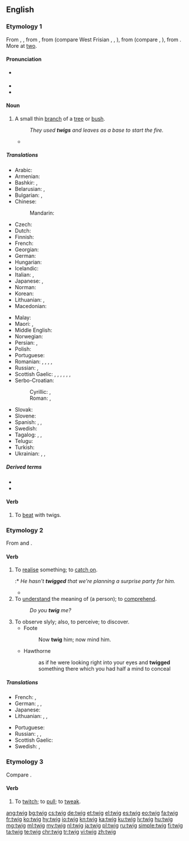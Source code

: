 ==English==

===Etymology 1===
From {{etyl|enm|en}} {{m|enm|twig}}, {{m|enm|twyg}}, from {{etyl|ang|en}} {{m|ang|twīg}}, from {{etyl|gem-pro|en}} {{m|gem-pro|*twīgą}} (compare West Frisian {{m|fy|twiich}}, {{cog|nl|twijg}}, {{cog|de|Zweig}}), from {{etyl|ine-pro|en}} {{m|ine-pro|*dwigʰa}} (compare {{cog|cu|двигъ||branch}}, {{cog|sq|degë||branch}}), from {{m|ine-pro|*dwóh₁}}. More at [[two]].

====Pronunciation====
* {{a|US}} {{IPA|/twɪɡ/|lang=en}}
* {{audio|en-us-twig.ogg|Audio (US)|lang=en}}
* {{rhymes|ɪɡ|lang=en}}

====Noun====
{{slim-wikipedia}}
{{en-noun}}

# A small thin [[branch]] of a [[tree]] or [[bush]].
#: ''They used '''twigs''' and leaves as a base to start the fire.''
#* {{quote-book|year=1907|author=[[w:Harold Edward Bindloss|Harold Bindloss]]
|title=The Dust of Conflict
|chapter=1|url=http://openlibrary.org/works/OL4429277W
|passage=A beech wood with silver firs in it rolled down the face of the hill, and the maze of leafless '''twigs''' and dusky spires cut sharp against the soft blueness of the evening sky.}}

=====Translations=====
{{trans-top|a small thin branch}}
* Arabic: {{t|ar|غُصَّيْن|m}}
* Armenian: {{t+|hy|շիվ|sc=Armn}}
* Bashkir: {{t|ba|ботаҡ|sc=Cyrl}}, {{t|ba|сыбыҡ|sc=Cyrl}}
* Belarusian: {{t|be|галіна́|f|sc=Cyrl}}, {{t|be|галі́нка|f}}
* Bulgarian: {{t+|bg|кло́нка|f}}, {{t+|bg|ве́йка|f}}
* Chinese:
*: Mandarin: {{t+|cmn|枝|tr=zhī|sc=Hani}}
* Czech: {{t+|cs|větvička|f}}
* Dutch: {{t+|nl|twijg}}
* Finnish: {{t+|fi|varpu}}
* French: {{t+|fr|brindille|f}}
* Georgian: {{t-needed|ka}}
* German: {{t+|de|Zweig|m}}
* Hungarian: {{t+|hu|gally}}
* Icelandic: {{t+|is|kvistur|m}}
* Italian: {{t+|it|ramoscello|m}}, {{t+|it|verga|f}}
* Japanese: {{t|ja|小枝|tr=こえだ, koeda}}, {{t+|ja|枝|tr=えだ, eda|sc=Jpan}}
* Norman: {{t|nrf|brantchette|f}}
* Korean: {{t+|ko|나뭇가지|sc=Kore}}
* Lithuanian: {{t|lt|šakelė|f}}, {{t+|lt|šaka|f}}
* Macedonian: {{t|mk|гранче|n}}
{{trans-mid}}
* Malay: {{t|ms|ranting}}
* Maori: {{t|mi|tākupu}}, {{t|mi|kōetoeto}} {{qualifier|used in the plural}}
* Middle English: {{t|enm|twygge}}
* Norwegian: {{t|no|kvist|m}}
* Persian: {{t+|fa|ترکه|tr=tarke|sc=fa-Arab}}, {{t+|fa|ازگ|tr=azg|sc=fa-Arab}} {{qualifier|archaic}}
* Polish: {{t+|pl|gałązka|f}}
* Portuguese: {{t|pt|raminho|m}}
* Romanian: {{t+|ro|rămurea|f}}, {{t|ro|rămurică|f}}, {{t+|ro|nuia|f}}, {{t+|ro|vargă|f}}, {{t+|ro|smicea|f}}
* Russian: {{t+|ru|ве́тка|f}}, {{t+|ru|ве́точка|f}}
* Scottish Gaelic: {{t|gd|bioran|m}}, {{t+|gd|geug|f}}, {{t|gd|meanglan|m}}, {{t|gd|ògan|m}}, {{t|gd|òganach|m}}, {{t|gd|slat|m}}, {{t|gd|sprios|m}}
* Serbo-Croatian:
*: Cyrillic: {{t|sh|гранчица|f|sc=Cyrl}}, {{t|sh|вејка|f|sc=Cyrl}}
*: Roman: {{t+|sh|grančica|f}}, {{t+|sh|vejka|f}}
* Slovak: {{t|sk|vetvička|f}}
* Slovene: {{t+|sl|vejica|f}}
* Spanish: {{t|es|ramita|f}}, {{t|es|ramilla|f}}, {{t+|es|vara|f}}
* Swedish: {{t+|sv|kvist|c}}
* Tagalog: {{t|tl|siit}}, {{t|tl|gangaw}}, {{t|tl|sangay}}
* Telugu: {{t+|te|రెమ్మ}}
* Turkish: {{t+|tr|çöp}}
* Ukrainian: {{t|uk|гі́лка|f}}, {{t|uk|гі́лочка|f}}, {{t|uk|галу́зка|f}}
{{trans-bottom}}

=====Derived terms=====
* {{l|en|off one's twig}}
* {{l|en|twig and berries}}

====Verb====
{{en-verb|twigg}}

# {{lb|en|transitive}} To [[beat]] with twigs.

===Etymology 2===
From {{etyl|ga|en}} and {{etyl|gd|en}} {{m|ga|tuig||to understand}}.

====Verb====
{{en-verb|twigg}}

# {{lb|en|colloquial|regional}} To [[realise]] something; to [[catch on]].
#:* ''He hasn't '''twigged''' that we're planning a surprise party for him.''
#* {{quote-web
|date=2012-05-30
|year=
|first=
|last=
|author=John E. McIntyre
|authorlink=
|title=A future for copy editors
|site=Baltimore Sun
|url=http://www.baltimoresun.com/news/language-blog/bal-a-future-for-copy-editors-20120530,0,4576028.story?track=rss
|archiveorg=
|accessdate=
|passage=Well, with fewer people doing two or three times the work, you may have already '''twigged''' to this.
}}
# To [[understand]] the meaning of (a person); to [[comprehend]].
#: ''Do you '''twig''' me?''
# To observe slyly; also, to perceive; to discover.
#* Foote
#*: Now '''twig''' him; now mind him.
#* Hawthorne
#*: as if he were looking right into your eyes and '''twigged''' something there which you had half a mind to conceal

=====Translations=====
{{trans-top|to realise something}}
* French: {{t+|fr|entraver}}, {{t+|fr|capter}}
* German: {{t|de|mitbekommen}}, {{t|de|mitkriegen}}, {{qualifier|slang}} {{t+|de|checken}}
* Japanese: {{t+|ja|気づく|tr=kizuku}}
* Lithuanian: {{t+|lt|suvokti}}, {{t|lt|susigaudyti}}, {{t|lt|įsisąmoninti}}
{{trans-mid}}
* Portuguese: {{t+|pt|imaginar}}
* Russian: {{t+|ru|догада́ться}}, {{t+|ru|смекну́ть}}, {{qualifier|slang}} {{t+|ru|просе́чь}}
* Scottish Gaelic: {{t|gd|tuig}}
* Swedish: {{t+|sv|greppa}}, {{t+|sv|fatta}}
{{trans-bottom}}

===Etymology 3===
Compare {{m|en|tweak}}.

====Verb====
{{en-verb|twigg}}

# {{lb|en|obsolete|Scotland}} To [[twitch]]; to [[pull]]; to [[tweak]].

{{Webster 1913}}

[[ang:twig]]
[[bg:twig]]
[[cs:twig]]
[[de:twig]]
[[et:twig]]
[[el:twig]]
[[es:twig]]
[[eo:twig]]
[[fa:twig]]
[[fr:twig]]
[[ko:twig]]
[[hy:twig]]
[[io:twig]]
[[kn:twig]]
[[ka:twig]]
[[ku:twig]]
[[lv:twig]]
[[hu:twig]]
[[mg:twig]]
[[ml:twig]]
[[my:twig]]
[[nl:twig]]
[[ja:twig]]
[[pl:twig]]
[[ru:twig]]
[[simple:twig]]
[[fi:twig]]
[[ta:twig]]
[[te:twig]]
[[chr:twig]]
[[tr:twig]]
[[vi:twig]]
[[zh:twig]]